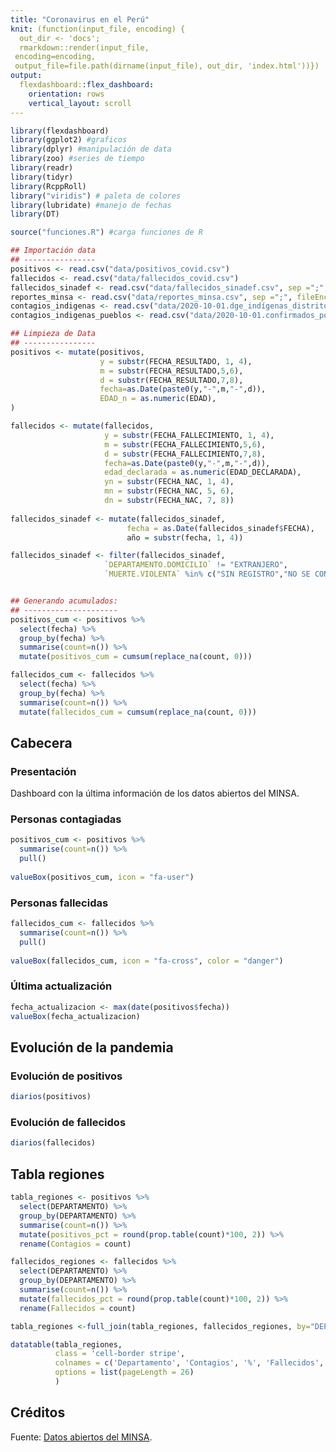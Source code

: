 ```yaml
---
title: "Coronavirus en el Perú"
knit: (function(input_file, encoding) {
  out_dir <- 'docs';
  rmarkdown::render(input_file,
 encoding=encoding,
 output_file=file.path(dirname(input_file), out_dir, 'index.html'))})
output: 
  flexdashboard::flex_dashboard:
    orientation: rows
    vertical_layout: scroll
---
```


```r
library(flexdashboard)
library(ggplot2) #graficos
library(dplyr) #manipulación de data 
library(zoo) #series de tiempo
library(readr)
library(tidyr)
library(RcppRoll)
library("viridis") # paleta de colores
library(lubridate) #manejo de fechas
library(DT)

source("funciones.R") #carga funciones de R

## Importación data
## ----------------
positivos <- read.csv("data/positivos_covid.csv")
fallecidos <- read.csv("data/fallecidos_covid.csv")
fallecidos_sinadef <- read.csv("data/fallecidos_sinadef.csv", sep =";", fileEncoding = "latin1", skip = 2) #cambio a read.csv para aplicar separador
reportes_minsa <- read.csv("data/reportes_minsa.csv", sep =";", fileEncoding = "UTF-8")
contagios_indigenas <- read.csv("data/2020-10-01.dge_indígenas_distritos.csv")
contagios_indigenas_pueblos <- read.csv("data/2020-10-01.confirmados_por_pueblo_indigena.csv", sep="\t")

## Limpieza de Data
## ----------------
positivos <- mutate(positivos, 
                    y = substr(FECHA_RESULTADO, 1, 4),
                    m = substr(FECHA_RESULTADO,5,6),
                    d = substr(FECHA_RESULTADO,7,8),
                    fecha=as.Date(paste0(y,"-",m,"-",d)),
                    EDAD_n = as.numeric(EDAD),
)

fallecidos <- mutate(fallecidos, 
                     y = substr(FECHA_FALLECIMIENTO, 1, 4),
                     m = substr(FECHA_FALLECIMIENTO,5,6),
                     d = substr(FECHA_FALLECIMIENTO,7,8),
                     fecha=as.Date(paste0(y,"-",m,"-",d)),
                     edad_declarada = as.numeric(EDAD_DECLARADA),
                     yn = substr(FECHA_NAC, 1, 4),
                     mn = substr(FECHA_NAC, 5, 6),
                     dn = substr(FECHA_NAC, 7, 8))
                     
fallecidos_sinadef <- mutate(fallecidos_sinadef,
                          fecha = as.Date(fallecidos_sinadef$FECHA),
                          año = substr(fecha, 1, 4))

fallecidos_sinadef <- filter(fallecidos_sinadef,
                     `DEPARTAMENTO.DOMICILIO` != "EXTRANJERO",
                     `MUERTE.VIOLENTA` %in% c("SIN REGISTRO","NO SE CONOCE"))


## Generando acumulados:
## ---------------------
positivos_cum <- positivos %>%
  select(fecha) %>%
  group_by(fecha) %>%
  summarise(count=n()) %>%
  mutate(positivos_cum = cumsum(replace_na(count, 0))) 

fallecidos_cum <- fallecidos %>%
  select(fecha) %>%
  group_by(fecha) %>%
  summarise(count=n()) %>%
  mutate(fallecidos_cum = cumsum(replace_na(count, 0)))

```

Cabecera
--------

### Presentación

Dashboard con la última información de los datos abiertos del MINSA.

### Personas contagiadas
```r
positivos_cum <- positivos %>%
  summarise(count=n()) %>%
  pull()
  
valueBox(positivos_cum, icon = "fa-user")
```

### Personas fallecidas
```r
fallecidos_cum <- fallecidos %>%
  summarise(count=n()) %>%
  pull()
  
valueBox(fallecidos_cum, icon = "fa-cross", color = "danger")
```

### Última actualización
```r
fecha_actualizacion <- max(date(positivos$fecha))
valueBox(fecha_actualizacion)
```

Evolución de la pandemia
------------------------

### Evolución de positivos
```r
diarios(positivos)
```

### Evolución de fallecidos
```r
diarios(fallecidos)
```

Tabla regiones
--------------

```r
tabla_regiones <- positivos %>%
  select(DEPARTAMENTO) %>%
  group_by(DEPARTAMENTO) %>%
  summarise(count=n()) %>%
  mutate(positivos_pct = round(prop.table(count)*100, 2)) %>%
  rename(Contagios = count)

fallecidos_regiones <- fallecidos %>%
  select(DEPARTAMENTO) %>%
  group_by(DEPARTAMENTO) %>%
  summarise(count=n()) %>%
  mutate(fallecidos_pct = round(prop.table(count)*100, 2)) %>%
  rename(Fallecidos = count)

tabla_regiones <-full_join(tabla_regiones, fallecidos_regiones, by="DEPARTAMENTO")

datatable(tabla_regiones, 
          class = 'cell-border stripe',
          colnames = c('Departamento', 'Contagios', '%', 'Fallecidos', '%'),
          options = list(pageLength = 26)
          )
```


Créditos
--------

Fuente: [Datos abiertos del MINSA](https://www.minsa.gob.pe/datosabiertos/).